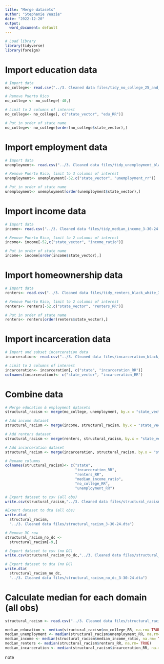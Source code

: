 ```yaml
---
title: "Merge datasets"
author: "Stephanie Veazie"
date: "2022-12-20"
output:
  word_document: default
---
```


```r
# Load library
library(tidyverse)
library(foreign)
```

# Import education data

```r
# Import data
no_college<- read.csv("../3. Cleaned data files/tidy_no_college_25_and_older_3-30-24.csv")

# Remove Puerto Rico
no_college <- no_college[-40,]

# Limit to 2 columns of interest
no_college<- no_college[, c("state_vector", "edu_RR")]

# Put in order of state name
no_college<- no_college[order(no_college$state_vector),]
```

# Import employment data

```r
# Import data
unemployment<- read.csv("../3. Cleaned data files/tidy_unemployment_black_white_3-30-24.csv")

# Remove Puerto Rico, limit to 3 columns of interest
unemployment<- unemployment[-52,c("state_vector", "unemployment_rr")]

# Put in order of state name
unemployment<- unemployment[order(unemployment$state_vector),]
```

# Import income data

```r
# Import data
income<- read.csv("../3. Cleaned data files/tidy_median_income_3-30-24.csv")

# Remove Puerto Rico, limit to 2 columns of interest
income<- income[-52,c("state_vector", "income_ratio")]

# Put in order of state name
income<- income[order(income$state_vector),]
```

# Import homeownership data

```r
# Import data
renters<- read.csv("../3. Cleaned data files/tidy_renters_black_white_3-30-24.csv")

# Remove Puerto Rico, limit to 2 columns of interest
renters<- renters[-52,c("state_vector", "renters_RR")]

# Put in order of state name
renters<- renters[order(renters$state_vector),]
```

# Import incarceration data

```r
# Import and subset incarceration data
incarceration<- read.csv("../3. Cleaned data files/incarceration_black_white_15-64_3-30-24.csv")

# Limit to 2 columns of interest
incarceration<- incarceration[, c("state", "incarceration_RR")]
colnames(incarceration)<- c("state_vector", "incarceration_RR")
```

# Combine data

```r
# Merge education & employment datasets
structural_racism <- merge(no_college, unemployment, by.x = "state_vector", by.y = "state_vector")

# Add income dataset
structural_racism <- merge(income, structural_racism, by.x = "state_vector", by.y = "state_vector")

# Add renters dataset
structural_racism <- merge(renters, structural_racism, by.x = "state_vector", by.y = "state_vector")

# Add incarceration dataset
structural_racism <- merge(incarceration, structural_racism, by.x = "state_vector", by.y = "state_vector")
```


```r
# Rename columns
colnames(structural_racism)<- c("state", 
                                "incarceration_RR",
                                "renters_RR",
                                "median_income_ratio",
                                "no_college_RR",
                                "unemployment_RR")
```

```r
# Export dataset to csv (all obs)
write.csv(structural_racism,"../3. Cleaned data files/structural_racism_3-30-24.csv", row.names = FALSE)

#Export dataset to dta (all obs)
write.dta(
  structural_racism,
  "../3. Cleaned data files/structural_racism_3-30-24.dta")
```

```r
# Remove DC row
structural_racism_no_dc <- 
  structural_racism[-9,]

# Export dataset to csv (no DC)
write.csv(structural_racism_no_dc,"../3. Cleaned data files/structural_racism_no_dc_3-30-24.csv", row.names = FALSE)

# Export dataset to dta (no DC)
write.dta(
  structural_racism_no_dc,
  "../3. Cleaned data files/structural_racism_no_dc_3-30-24.dta")
```

# Calculate median for each domain (all obs)

```r
structural_racism <- read.csv("../3. Cleaned data files/structural_racism_3-30-24.csv")
```

```r
median_education <- median(structural_racism$no_college_RR, na.rm= TRUE)
median_unemployment <- median(structural_racism$unemployment_RR, na.rm= TRUE)
median_income <- median(structural_racism$median_income_ratio, na.rm= TRUE)
median_renters <- median(structural_racism$renters_RR, na.rm= TRUE)
median_incarceration <- median(structural_racism$incarceration_RR, na.rm= TRUE)
```

note